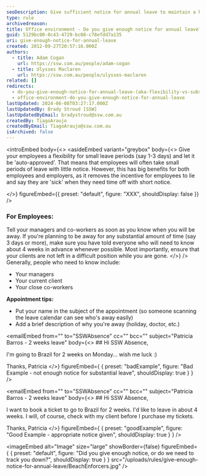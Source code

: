 ```yaml
---
seoDescription: Give sufficient notice for annual leave to maintain a healthy work-life balance and reduce last-minute absences.
type: rule
archivedreason:
title: Office environment - Do you give enough notice for annual leave?
guid: 5129bc00-0c43-4729-bc08-c78efdd7a135
uri: give-enough-notice-for-annual-leave
created: 2012-09-27T20:57:16.000Z
authors:
  - title: Adam Cogan
    url: https://ssw.com.au/people/adam-cogan
  - title: Ulysses Maclaren
    url: https://ssw.com.au/people/ulysses-maclaren
related: []
redirects:
  - do-you-give-enough-notice-for-annual-leave-(aka-flexibility-vs-substantial-notice)
  - office-environment-do-you-give-enough-notice-for-annual-leave
lastUpdated: 2024-06-08T03:27:17.000Z
lastUpdatedBy: Brady Stroud [SSW]
lastUpdatedByEmail: bradystroud@ssw.com.au
createdBy: TiagoAraujo
createdByEmail: TiagoAraujo@ssw.com.au
isArchived: false
---
```


<introEmbed
  body={<>
<asideEmbed
  variant="greybox"
  body={<>
    Give your employees a flexibility for small leave periods (say 1-3 days) and let it be 'auto-approved'. That means that employees will often take small periods of leave with little notice. However, this has big benefits for both employees and employers, as it removes the incentive for employees to lie and say they are 'sick' when they need time off with short notice.

  </>}
  figureEmbed={{
    preset: "default",
    figure: "XXX",
    shouldDisplay: false
  }}
/>

### For Employees:

Tell your managers and co-workers as soon as you know when you will be away. If you're planning to be away for any substantial amount of time (say 3 days or more), make sure you have told everyone who will need to know about 4 weeks in advance whenever possible. Most importantly, ensure that your clients are not left in a difficult position while you are gone.
  </>}
/>
Generally, people who need to know include:

- Your managers
- Your current client
- Your close co-workers

**Appointment tips:**

- Put your name in the subject of the appointment (so someone scanning the leave calendar can see who's away easily)
- Add a brief description of why you're away (holiday, doctor, etc.)

<emailEmbed
  from=""
  to="SSWAbsence"
  cc=""
  bcc=""
  subject="Patricia Barros - 2 weeks leave"
  body={<>
    ## Hi SSW Absence,

I'm going to Brazil for 2 weeks on Monday... wish me luck :)

Thanks, Patricia
  </>}
  figureEmbed={ {
    preset: "badExample",
    figure: "Bad Example - not enough notice for substantial leave",
    shouldDisplay: true
  } }
/>

<emailEmbed
  from=""
  to="SSWAbsence"
  cc=""
  bcc=""
  subject="Patricia Barros - 2 weeks leave"
  body={<>
    ## Hi SSW Absence,

I want to book a ticket to go to Brazil for 2 weeks.
I'd like to leave in about 4 weeks. I will, of course, check with my client before I purchase my tickets.

Thanks, Patricia
  </>}
  figureEmbed={ {
    preset: "goodExample",
    figure: "Good Example - appropriate notice given",
    shouldDisplay: true
  } }
/>


<imageEmbed
  alt="Image"
  size="large"
  showBorder={false}
  figureEmbed={ {
    preset: "default",
    figure: "Did you give enough notice, or do we need to track you down?",
    shouldDisplay: true
  } }
  src="/uploads/rules/give-enough-notice-for-annual-leave/BeachEnforcers.jpg"
/>
